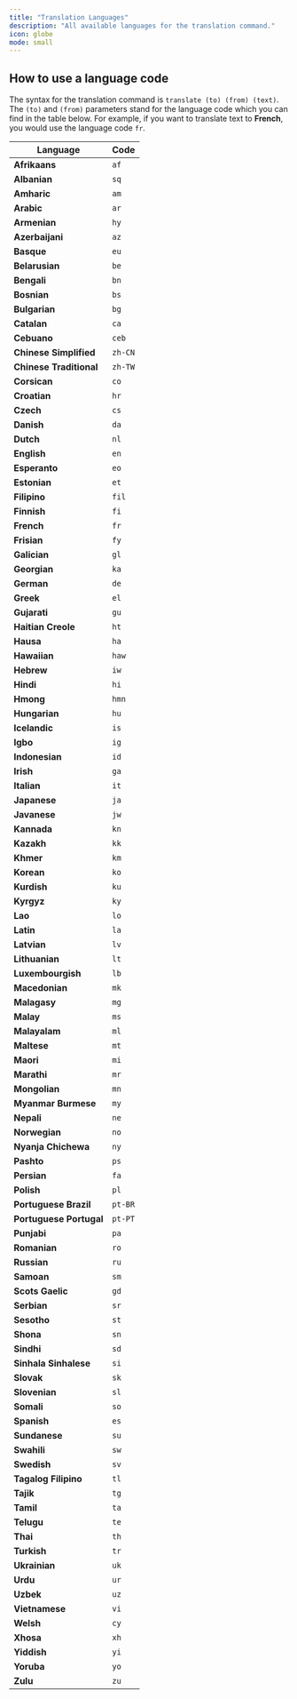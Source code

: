 ```yaml
---
title: "Translation Languages"
description: "All available languages for the translation command."
icon: globe
mode: small
---
```


## How to use a language code

The syntax for the translation command is `translate (to) (from) (text)`. The `(to)` and `(from)` parameters stand for the language code which you can find in the table below.
For example, if you want to translate text to **French**, you would use the language code `fr`.


| Language                | Code    |
| ----------------------- | ------- |
| **Afrikaans**           | `af`    |
| **Albanian**            | `sq`    |
| **Amharic**             | `am`    |
| **Arabic**              | `ar`    |
| **Armenian**            | `hy`    |
| **Azerbaijani**         | `az`    |
| **Basque**              | `eu`    |
| **Belarusian**          | `be`    |
| **Bengali**             | `bn`    |
| **Bosnian**             | `bs`    |
| **Bulgarian**           | `bg`    |
| **Catalan**             | `ca`    |
| **Cebuano**             | `ceb`   |
| **Chinese Simplified**  | `zh-CN` |
| **Chinese Traditional** | `zh-TW` |
| **Corsican**            | `co`    |
| **Croatian**            | `hr`    |
| **Czech**               | `cs`    |
| **Danish**              | `da`    |
| **Dutch**               | `nl`    |
| **English**             | `en`    |
| **Esperanto**           | `eo`    |
| **Estonian**            | `et`    |
| **Filipino**            | `fil`   |
| **Finnish**             | `fi`    |
| **French**              | `fr`    |
| **Frisian**             | `fy`    |
| **Galician**            | `gl`    |
| **Georgian**            | `ka`    |
| **German**              | `de`    |
| **Greek**               | `el`    |
| **Gujarati**            | `gu`    |
| **Haitian Creole**      | `ht`    |
| **Hausa**               | `ha`    |
| **Hawaiian**            | `haw`   |
| **Hebrew**              | `iw`    |
| **Hindi**               | `hi`    |
| **Hmong**               | `hmn`   |
| **Hungarian**           | `hu`    |
| **Icelandic**           | `is`    |
| **Igbo**                | `ig`    |
| **Indonesian**          | `id`    |
| **Irish**               | `ga`    |
| **Italian**             | `it`    |
| **Japanese**            | `ja`    |
| **Javanese**            | `jw`    |
| **Kannada**             | `kn`    |
| **Kazakh**              | `kk`    |
| **Khmer**               | `km`    |
| **Korean**              | `ko`    |
| **Kurdish**             | `ku`    |
| **Kyrgyz**              | `ky`    |
| **Lao**                 | `lo`    |
| **Latin**               | `la`    |
| **Latvian**             | `lv`    |
| **Lithuanian**          | `lt`    |
| **Luxembourgish**       | `lb`    |
| **Macedonian**          | `mk`    |
| **Malagasy**            | `mg`    |
| **Malay**               | `ms`    |
| **Malayalam**           | `ml`    |
| **Maltese**             | `mt`    |
| **Maori**               | `mi`    |
| **Marathi**             | `mr`    |
| **Mongolian**           | `mn`    |
| **Myanmar Burmese**     | `my`    |
| **Nepali**              | `ne`    |
| **Norwegian**           | `no`    |
| **Nyanja Chichewa**     | `ny`    |
| **Pashto**              | `ps`    |
| **Persian**             | `fa`    |
| **Polish**              | `pl`    |
| **Portuguese Brazil**   | `pt-BR` |
| **Portuguese Portugal** | `pt-PT` |
| **Punjabi**             | `pa`    |
| **Romanian**            | `ro`    |
| **Russian**             | `ru`    |
| **Samoan**              | `sm`    |
| **Scots Gaelic**        | `gd`    |
| **Serbian**             | `sr`    |
| **Sesotho**             | `st`    |
| **Shona**               | `sn`    |
| **Sindhi**              | `sd`    |
| **Sinhala Sinhalese**   | `si`    |
| **Slovak**              | `sk`    |
| **Slovenian**           | `sl`    |
| **Somali**              | `so`    |
| **Spanish**             | `es`    |
| **Sundanese**           | `su`    |
| **Swahili**             | `sw`    |
| **Swedish**             | `sv`    |
| **Tagalog Filipino**    | `tl`    |
| **Tajik**               | `tg`    |
| **Tamil**               | `ta`    |
| **Telugu**              | `te`    |
| **Thai**                | `th`    |
| **Turkish**             | `tr`    |
| **Ukrainian**           | `uk`    |
| **Urdu**                | `ur`    |
| **Uzbek**               | `uz`    |
| **Vietnamese**          | `vi`    |
| **Welsh**               | `cy`    |
| **Xhosa**               | `xh`    |
| **Yiddish**             | `yi`    |
| **Yoruba**              | `yo`    |
| **Zulu**                | `zu`    |
